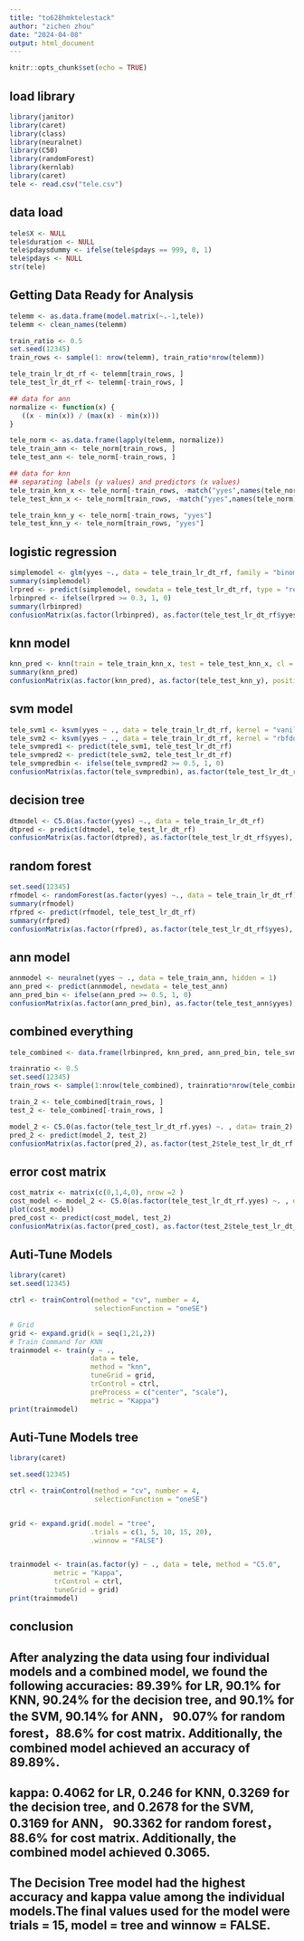```yaml
---
title: "to628hmktelestack"
author: "zichen zhou"
date: "2024-04-08"
output: html_document
---
```


```r
knitr::opts_chunk$set(echo = TRUE)
```

## load library
```r
library(janitor)
library(caret)
library(class)
library(neuralnet)
library(C50)
library(randomForest)
library(kernlab)
library(caret)
tele <- read.csv("tele.csv")
```

## data load
```r
tele$X <- NULL
tele$duration <- NULL
tele$pdaysdummy <- ifelse(tele$pdays == 999, 0, 1)
tele$pdays <- NULL
str(tele)
```

## Getting Data Ready for Analysis
```r
telemm <- as.data.frame(model.matrix(~.-1,tele))
telemm <- clean_names(telemm)

train_ratio <- 0.5
set.seed(12345)
train_rows <- sample(1: nrow(telemm), train_ratio*nrow(telemm))

tele_train_lr_dt_rf <- telemm[train_rows, ]
tele_test_lr_dt_rf <- telemm[-train_rows, ]

## data for ann
normalize <- function(x) {
   ((x - min(x)) / (max(x) - min(x)))
}

tele_norm <- as.data.frame(lapply(telemm, normalize))
tele_train_ann <- tele_norm[train_rows, ]
tele_test_ann <- tele_norm[-train_rows, ]

## data for knn
## separating labels (y values) and predictors (x values)
tele_train_knn_x <- tele_norm[-train_rows, -match("yyes",names(tele_norm))]
tele_test_knn_x <- tele_norm[train_rows, -match("yyes",names(tele_norm))]

tele_train_knn_y <- tele_norm[-train_rows, "yyes"]
tele_test_knn_y <- tele_norm[train_rows, "yyes"]
```

## logistic regression
```r
simplemodel <- glm(yyes ~., data = tele_train_lr_dt_rf, family = "binomial")
summary(simplemodel)
lrpred <- predict(simplemodel, newdata = tele_test_lr_dt_rf, type = "response")
lrbinpred <- ifelse(lrpred >= 0.3, 1, 0)
summary(lrbinpred)
confusionMatrix(as.factor(lrbinpred), as.factor(tele_test_lr_dt_rf$yyes), positive = "1")

```

## knn model
```r
knn_pred <- knn(train = tele_train_knn_x, test = tele_test_knn_x, cl = tele_train_knn_y, k = 15)
summary(knn_pred)
confusionMatrix(as.factor(knn_pred), as.factor(tele_test_knn_y), positive = "1")
```


## svm model 
```r
tele_svm1 <- ksvm(yyes ~ ., data = tele_train_lr_dt_rf, kernel = "vanilladot")
tele_svm2 <- ksvm(yyes ~ ., data = tele_train_lr_dt_rf, kernel = "rbfdot")
tele_svmpred1 <- predict(tele_svm1, tele_test_lr_dt_rf)
tele_svmpred2 <- predict(tele_svm2, tele_test_lr_dt_rf)
tele_svmpredbin <- ifelse(tele_svmpred2 >= 0.5, 1, 0)
confusionMatrix(as.factor(tele_svmpredbin), as.factor(tele_test_lr_dt_rf$yyes), positive = "1")
```


## decision tree
```r
dtmodel <- C5.0(as.factor(yyes) ~., data = tele_train_lr_dt_rf)
dtpred <- predict(dtmodel, tele_test_lr_dt_rf)
confusionMatrix(as.factor(dtpred), as.factor(tele_test_lr_dt_rf$yyes), positive = "1")
```

## random forest
```r
set.seed(12345)
rfmodel <- randomForest(as.factor(yyes) ~., data = tele_train_lr_dt_rf)
summary(rfmodel)
rfpred <- predict(rfmodel, tele_test_lr_dt_rf)
summary(rfpred)
confusionMatrix(as.factor(rfpred), as.factor(tele_test_lr_dt_rf$yyes), positive = "1")
```
## ann model
```r
annmodel <- neuralnet(yyes ~ ., data = tele_train_ann, hidden = 1)
ann_pred <- predict(annmodel, newdata = tele_test_ann)
ann_pred_bin <- ifelse(ann_pred >= 0.5, 1, 0)
confusionMatrix(as.factor(ann_pred_bin), as.factor(tele_test_ann$yyes), positive = "1")
```


## combined everything
```r
tele_combined <- data.frame(lrbinpred, knn_pred, ann_pred_bin, tele_svmpredbin, dtpred, rfpred, tele_test_lr_dt_rf$yyes)

trainratio <- 0.5
set.seed(12345)
train_rows <- sample(1:nrow(tele_combined), trainratio*nrow(tele_combined))

train_2 <- tele_combined[train_rows, ]
test_2 <- tele_combined[-train_rows, ]

model_2 <- C5.0(as.factor(tele_test_lr_dt_rf.yyes) ~. , data= train_2)
pred_2 <- predict(model_2, test_2)
confusionMatrix(as.factor(pred_2), as.factor(test_2$tele_test_lr_dt_rf.yyes), positive = "1")
```
## error cost matrix
```r
cost_matrix <- matrix(c(0,1,4,0), nrow =2 )
cost_model <- model_2 <- C5.0(as.factor(tele_test_lr_dt_rf.yyes) ~. , data= train_2, costs = cost_matrix)
plot(cost_model)
pred_cost <- predict(cost_model, test_2)
confusionMatrix(as.factor(pred_cost), as.factor(test_2$tele_test_lr_dt_rf.yyes), positive = "1")
```
## Auti-Tune Models
```r
library(caret)
set.seed(12345)

ctrl <- trainControl(method = "cv", number = 4,
                     selectionFunction = "oneSE")

# Grid
grid <- expand.grid(k = seq(1,21,2))
# Train Command for KNN
trainmodel <- train(y ~ .,  
                    data = tele,  
                    method = "knn",  
                    tuneGrid = grid,  
                    trControl = ctrl,
                    preProcess = c("center", "scale"),
                    metric = "Kappa")
print(trainmodel)


```
## Auti-Tune Models tree
```r
library(caret)

set.seed(12345)

ctrl <- trainControl(method = "cv", number = 4,
                     selectionFunction = "oneSE")


grid <- expand.grid(.model = "tree",
                    .trials = c(1, 5, 10, 15, 20),
                    .winnow = "FALSE")


trainmodel <- train(as.factor(y) ~ ., data = tele, method = "C5.0",
           metric = "Kappa",
           trControl = ctrl,
           tuneGrid = grid)
print(trainmodel)
```

## conclusion 
## After analyzing the data using four individual models and a combined model, we found the following accuracies: 89.39% for LR, 90.1% for KNN, 90.24% for the decision tree, and 90.1% for the SVM, 90.14% for ANN， 90.07% for random forest，88.6% for cost matrix. Additionally, the combined model achieved an accuracy of 89.89%.

## kappa: 0.4062 for LR, 0.246 for KNN, 0.3269 for the decision tree, and 0.2678 for the SVM, 0.3169 for ANN， 90.3362 for random forest，88.6% for cost matrix. Additionally, the combined model achieved 0.3065.

## The Decision Tree model had the highest accuracy and kappa value among the individual models.The final values used for the model were trials = 15, model = tree and winnow = FALSE.

